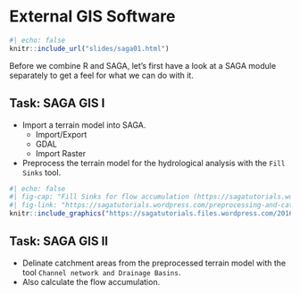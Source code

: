 # External GIS Software


```r
#| echo: false
knitr::include_url("slides/saga01.html")
```


Before we combine R and SAGA, let's first have a look at a SAGA module separately to get a feel for what we can do with it.

:::{.callout-important}
## Task: SAGA GIS I
* Import a terrain model into SAGA.
  * Import/Export
  * GDAL
  * Import Raster

* Preprocess the terrain model for the hydrological analysis with the `Fill Sinks` tool.

:::


```r
#| echo: false
#| fig-cap: "Fill Sinks for flow accumulation (https://sagatutorials.wordpress.com/preprocessing-and-catchment-deliniation/)"
#| fig-link: "https://sagatutorials.wordpress.com/preprocessing-and-catchment-deliniation/"
knitr::include_graphics("https://sagatutorials.files.wordpress.com/2016/11/image072.png")
```


:::{.callout-important}
## Task: SAGA GIS II
* Delinate catchment areas from the preprocessed terrain model with the tool `Channel network and Drainage Basins`.
* Also calculate the flow accumulation.

:::



